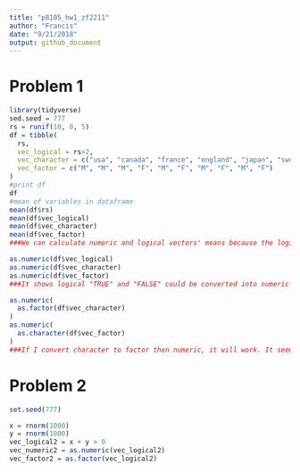 ```yaml
---
title: "p8105_hw1_zf2211"
author: "Francis"
date: "9/21/2018"
output: github_document
---
```


# Problem 1

```r
library(tidyverse)
sed.seed = 777
rs = runif(10, 0, 5)
df = tibble(
  rs,
  vec_logical = rs>2,
  vec_character = c("usa", "canada", "france", "england", "japan", "sweden", "korea", "germany", "italy", "austria"),
  vec_factor = c("M", "M", "M", "F", "M", "F", "M", "F", "M", "F")
)
#print df
df
#mean of variables in dataframe
mean(df$rs)
mean(df$vec_logical)
mean(df$vec_character)
mean(df$vec_factor)
###We can calculate numeric and logical vectors' means because the logical vector "FALSE" and "TRUE" was transformed into numeric 0 and 1. Since character and factor cannot be transformed, their means could not be calculated.

```

```r
as.numeric(df$vec_logical)
as.numeric(df$vec_character)
as.numeric(df$vec_factor)
###It shows logical "TRUE" and "FALSE" could be converted into numeric 1 and 0, while character and factor variables could not be converted (respectively replaced by "NA" after coercion).
```

```r
as.numeric(
  as.factor(df$vec_character)
)
as.numeric(
  as.character(df$vec_factor)
)
###If I convert character to factor then numeric, it will work. It seems those characters refer to data in some database? While converting factor to character then numeric doesn't work (respectively replaced by "NA" after coercion).
```

# Problem 2

```r
set.seed(777)

x = rnorm(1000)
y = rnorm(1000)
vec_logical2 = x + y > 0
vec_numeric2 = as.numeric(vec_logical2)
vec_factor2 = as.factor(vec_logical2)



```

